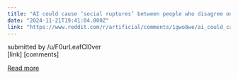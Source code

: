 ```yaml
---
title: "AI could cause ‘social ruptures’ between people who disagree on its sentience"
date: "2024-11-21T19:41:04.000Z"
link: "https://www.reddit.com/r/artificial/comments/1gwo8we/ai_could_cause_social_ruptures_between_people_who/"
---
```


submitted by    /u/F0urLeafCl0ver  
 [link]   [comments]

[Read more](https://www.reddit.com/r/artificial/comments/1gwo8we/ai_could_cause_social_ruptures_between_people_who/)
